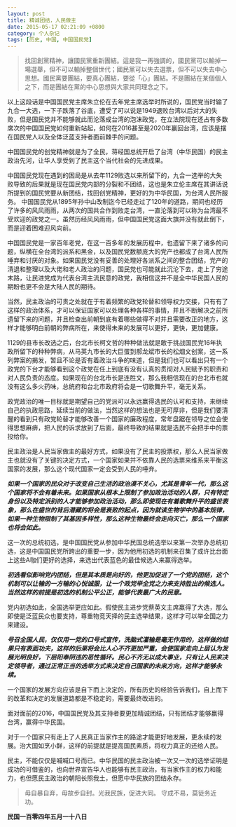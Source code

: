 ```yaml
---
layout: post
title: 精诚团结，人民做主
date: 2015-05-17 02:21:09 +0800
category: 个人杂记
tags: [历史, 中国, 中国国民党]
---
```


> 找回創黨精神，讓國民黨重新團結。這是我一再強調的，國民黨可以輸掉一場選舉，但不可以輸掉整個世代；國民黨可以失去選票，但不可以失去中心思想。國民黨要團結，要真心團結，要從「心」團結。不是團結在某個個人之下，而是團結在黨的中心思想與大家共同理念之下。

以上这段话是中国国民党主席朱立伦在去年党主席选举时所说的，国民党当时输了九合一大选，一下子跌落了谷底，遭受了可以说是1949退败台湾以后对大的失败，但是国民党并不能够就此而沦落成台湾的泡沫政党，在立法院现在还占有多数席次的中国国民党如何重新站起，如何在2016甚至是2020年赢回台湾，应该是摆在国民党人以及全体泛蓝支持者面前棘手的问题。

中国国民党的创党精神就是为了全民，蒋经国总统开启了台湾（中华民国）的民主政治先河，让华人享受到了民主这个当代社会的先进成果。

中国国民党现在遇到的困局是从去年1129败选以来所留下的，九合一选举的大失败导致的后果就是现在国民党内部的分裂和不团结，这也是朱立伦主席在其讲话说所提到的国民党要从新团结，找回创党精神，更好的为中华民国，为台湾人民所服务。
中国国民党从1895年孙中山改制迄今已经走过了120年的道路，期间也经历了许多的风风雨雨，从两次的国共合作到败走台湾，一直沦落到可以称为台湾最不受欢迎的政党之一。虽然历经风风雨雨，但中国国民党这面大旗并没有就此倒下，而是迎着困难迎风向前。

中国国民党是一家百年老党，在这一百多年的发展历程中，也遗留下来了诸多的问题，纵横在全台湾的派系和黑金，以及国民党数额庞大的党产也都成了台湾人民所唾弃和讨厌的对象。如果国民党没有妥善的处理好各派系之间的整合团结，党产的清退和整理以及大佬和老人政治的问题，国民党也可能就此沉沦下去，走上了穷途末路，让民进党成为代表台湾主流民意的政党，我相信这并不是全中华民国人民的期盼也更不会是大陆人民的期待。

当然，民主政治的可贵之处就在于有着频繁的政党轮替和领导权力交接，只有有了这样的政治体系，才可以保证国家可以处理各种各样的事情，并且不断解决之前所遗留下来的问题，并且检查出前朝到底有着哪些做得不对并且需要改正的地方，这样才能够明白前朝的弊病所在，来使得未来的发展可以更好，更快，更加健康。

1129的县市长改选之后，台北市长柯文哲的种种做法就是敢于挑战国民党16年执政所留下的种种弊病，从马英九市长的大巨蛋到郝龙斌市长的松烟文创案，这一系列弊案的揭发，暂且不论是否有着政治斗争的味道，但是我们也可以看出只有一个政党的下台才能够看到这个政党在任上到底有没有认真的贯彻对人民赋予的职责和对人民负责的态度。如果现在的台北市长是连胜文，那么我相信现在的台北市也就没有这么多火药味，总统府和台北市政府将会是一切歌舞升平，毫无关系。

政党政治的唯一目标就是期望自己的党派可以永远赢得选民的认可和支持，来继续自己的执政思路，延续当前的做法，当然这样的想法也是无可厚非，但是我们要清醒的看到只有政党轮替才能够改善一个国家的廉政程度，常年盘踞在领导之位会使得思想麻痹，把人民的诉求放到了后面，最终导致的结果就是选民不会把手中的票投给你。

民主政治是人民当家做主的最好方式，如果没有了民主的投票权，那么人民当家做主也就没有了关键的决定方式，一个国家如果并不依靠人民的选票来维系来平衡这国家的发展，那么这个现代国家一定会受到人民的唾弃。

<b>
  <em>
    如果一个国家的民众对于改变自己生活的政治漠不关心，尤其是青年一代，那么这个国家将不会有着未来。如果国家从根本上限制了参加政治活动的人群，只有特定身份以及特定派别的人才能够参加政治活动，那么即使现在有着歌舞升平的盛世表象，那么在盛世的背后潜藏的将会是衰败的起点，因为就读生物学中的基本规律，如果一种生物限制了其基因多样性，那么这种生物最终会走向灭亡，那么一个国家也将会如此。
  </em>
</b>

这一次的总统初选，是中国国民党从参加中华民国总统选举以来第一次举办总统初选，这是中国国民党所跨出的重要一步，因为他用初选的机制来召集了或许比台面上这些A咖们更好的选择，来选出代表蓝色的最佳候选人来赢得选举。

<b>
  <em>
    初选看似影响党内团结，但是其本质是向好的，他更加促进了一个党的团结，这个机制可以让输的一方输的心悦诚服，让一个政党举全党之力来支持胜出的候选人。当然这样的前提是初选的机制公平公正，能够代表最广大的民意。
  </em>
</b>

党内初选如此，全国选举更应如此。假使民主进步党蔡英文主席赢得了大选，那么即使是泛蓝民众也要支持，尊重物竞天择的民主选举结果，这样才可以举全国之力来建设。

<b>
  <em>
    号召全国人民，仅仅用一党的口号式宣传，洗脑式灌输是毫无作用的，这样做的结果只有表面功夫，这样的后果将会比人心不齐更加严重，会使国家走向上层认为发展光明良好，下层阳奉阴违的恶性循环。民心不齐无以成大事业，只有让人民来决定领导者，通过正常正当的选举方式来决定自己国家的未来方向，这样才能够永续。
  </em>
</b>

一个国家的发展方向应该是自下而上决定的，所有历史的经验告诉我们，自上而下的改革和决定的发展道路都是不稳定的，需要最终改进的。

面对面前的2016，中国国民党及其支持者要更加精诚团结，只有团结才能够赢得台湾，赢得中华民国。

对于一个国家只有走上了人民真正当家作主的路途才能更好地发展，更永续的发展。治大国如烹小鲜，这样的前提就是提高国民素质，将权力真正的还给人民。

民主，不能仅仅是喊喊口号而已。中华民国的民主政治被一次又一次的选举证明是成功的可借鉴的，也向世界宣告华人也能够有民主政治，有当家作主的权力和能力，也但愿民主政治的朝阳长照我土，但愿中华民族的团结永存。

> 毋自暴自弃，毋故步自封。光我民族，促进大同。
> 守成不易，莫徒务近功。

**民国一百零四年五月一十八日**
